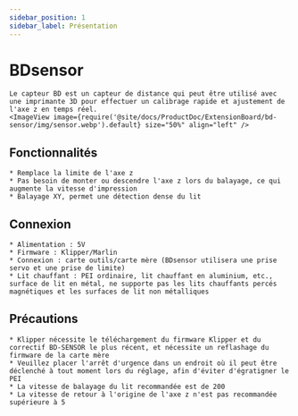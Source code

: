 ```yaml
---
sidebar_position: 1
sidebar_label: Présentation
---
```


# BDsensor

    Le capteur BD est un capteur de distance qui peut être utilisé avec une imprimante 3D pour effectuer un calibrage rapide et ajustement de l'axe z en temps réel.
    <ImageView image={require('@site/docs/ProductDoc/ExtensionBoard/bd-sensor/img/sensor.webp').default} size="50%" align="left" />

## Fonctionnalités

    * Remplace la limite de l'axe z
    * Pas besoin de monter ou descendre l'axe z lors du balayage, ce qui augmente la vitesse d'impression
    * Balayage XY, permet une détection dense du lit

## Connexion

    * Alimentation : 5V
    * Firmware : Klipper/Marlin
    * Connexion : carte outils/carte mère (BDsensor utilisera une prise servo et une prise de limite)
    * Lit chauffant : PEI ordinaire, lit chauffant en aluminium, etc., surface de lit en métal, ne supporte pas les lits chauffants percés magnétiques et les surfaces de lit non métalliques

## Précautions

    * Klipper nécessite le téléchargement du firmware Klipper et du correctif BD-SENSOR le plus récent, et nécessite un reflashage du firmware de la carte mère
    * Veuillez placer l'arrêt d'urgence dans un endroit où il peut être déclenché à tout moment lors du réglage, afin d'éviter d'égratigner le PEI
    * La vitesse de balayage du lit recommandée est de 200
    * La vitesse de retour à l'origine de l'axe z n'est pas recommandée supérieure à 5